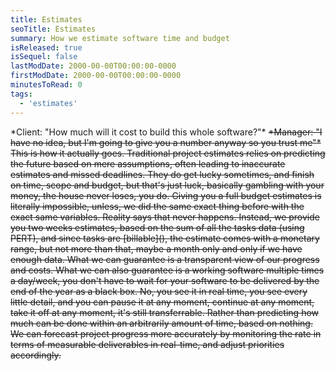 ```yaml
---
title: Estimates
seoTitle: Estimates
summary: How we estimate software time and budget
isReleased: true
isSequel: false
lastModDate: 2000-00-00T00:00:00-0000
firstModDate: 2000-00-00T00:00:00-0000
minutesToRead: 0
tags:
  - 'estimates'
---
```

<C>
*Client: "How much will it cost to build this whole software?"*
<S/>
*Manager: "I have no idea, but I'm going to give you a number anyway so you trust me"*
<S/>
This is how it actually goes.
</C>
<C>
Traditional project estimates relies on predicting the future based on mere assumptions, often leading to inaccurate estimates and missed deadlines. They do get lucky sometimes, and finish on time, scope and budget, but that's just luck, basically gambling with your money, the house never loses, you do.
</C>


<C>
Giving you a full budget estimates is literally impossible, unless, we did the same exact thing before with the exact same variables. Reality says that never happens.
</C>

<C>
Instead, we provide you two weeks estimates, based on the sum of all the tasks data (using <L href='https://en.wikipedia.org/wiki/Program_evaluation_and_review_technique'>PERT</L>), and since tasks are [billable](), the estimate comes with a monetary range, but not more than that, maybe a month only and only if we have enough data. What we can guarantee is a <L href='/services/transparency'>transparent</L> view of our progress and costs. What we can also guarantee is a working software multiple times a day/week, you don't have to wait for your software to be delivered by the end of the year as a black box. No, you see it in real time, you see every little detail, and you can pause it at any moment, continue at any moment, take it off at any moment, it's still <L href='/blog/code-silos'>transferrable.</L> 
</C>

<C>
Rather than predicting how much can be done within an arbitrarily amount of time, based on nothing. We can forecast project progress more accurately by monitoring the rate  in terms of <L href='/services/glossary#ticket-system'>measurable</L> <L href='/blog/management-skill-issues#conclusion'>deliverables</L> in real-time, and adjust priorities accordingly.
</C>